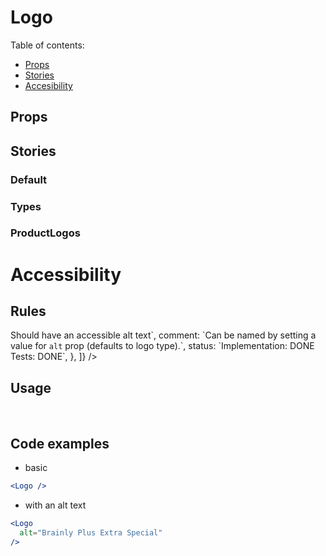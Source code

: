 

<Meta title="Components/Logo" component={Logo} />

# Logo

Table of contents:

- [Props](#props)
- [Stories](#stories)
- [Accesibility](#accessibility)

## Props

<ArgsTable of={Logo} />

## Stories

### Default

<Preview withSource={true}>
  <Story name="Default">
    <Default />
  </Story>
</Preview>

### Types

<Preview withSource={true}>
  <Story name="Types">
    <Types />
  </Story>
</Preview>

### ProductLogos

<Preview withSource={true}>
  <Story name="ProductLogos">
    <ProductLogos />
  </Story>
</Preview>

# Accessibility

## Rules

<Table
  headings={['Pattern', 'Comment', 'Status']}
  rows={[
    {
      pattern: `<strong>Should</strong> have an accessible alt text`,
      comment: `Can be named by setting a value for <code>alt</code> prop (defaults
            to logo type).`,
      status: `Implementation: DONE
            <br />
            Tests: DONE`,
    },
  ]}
/>

## Usage

<br />

## Code examples

- basic

```jsx
<Logo />
```

- with an alt text

<!-- prettier-ignore -->
```jsx
<Logo
  alt="Brainly Plus Extra Special"
/>
```
